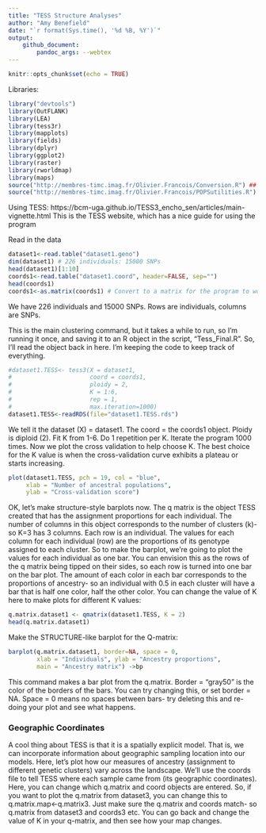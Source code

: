 ```yaml
---
title: "TESS Structure Analyses"
author: "Amy Benefield"
date: "`r format(Sys.time(), '%d %B, %Y')`"
output:
    github_document:
        pandoc_args: --webtex
---
```


```r
knitr::opts_chunk$set(echo = TRUE)
```

Libraries:
``` r
library("devtools")
library(OutFLANK)
library(LEA)
library(tess3r)
library(mapplots)
library(fields)
library(dplyr)
library(ggplot2)
library(raster)
library(rworldmap)
library(maps)
source("http://membres-timc.imag.fr/Olivier.Francois/Conversion.R") ## supplemental functions
source("http://membres-timc.imag.fr/Olivier.Francois/POPSutilities.R") ## supplemental functions
```

Using TESS: https://bcm-uga.github.io/TESS3_encho_sen/articles/main-vignette.html
This is the TESS website, which has a nice guide for using the program

Read in the data
```r
dataset1<-read.table("dataset1.geno")
dim(dataset1) # 226 individuals: 15000 SNPs
head(dataset1)[1:10]
coords1<-read.table("dataset1.coord", header=FALSE, sep="")
head(coords1)
coords1<-as.matrix(coords1) # Convert to a matrix for the program to work properly
```
We have 226 individuals and 15000 SNPs. Rows are individuals, columns are SNPs.

This is the main clustering command, but it takes a while to run, so I'm running it once, and saving it to an R object in the script, "Tess_Final.R". So, I'll read the object back in here. I'm keeping the code to keep track of everything.
```r
#dataset1.TESS<- tess3(X = dataset1,
#                      coord = coords1,
#                      ploidy = 2,
#                      K = 1:6,
#                      rep = 1,
#                      max.iteration=1000)
dataset1.TESS<-readRDS(file="dataset1.TESS.rds")
```

  We tell it the dataset (X) = dataset1. The coord = the coords1 object. Ploidy is diploid (2). Fit K from 1-6. Do 1 repetition per K. Iterate the program 1000 times.
  Now we plot the cross validation to help choose K. The best choice for the K value is when the cross-validation curve exhibits a plateau or starts increasing.
```r
plot(dataset1.TESS, pch = 19, col = "blue",
     xlab = "Number of ancestral populations",
     ylab = "Cross-validation score")
```

OK, let's make structure-style barplots now. The q matrix is the object TESS created that has the assignment proportions for each individual. The number of columns in this object corresponds to the number of clusters (k)- so K=3 has 3 columns. Each row is an individual. The values for each column for each individual (row) are the proportions of its genotype assigned to each cluster. So to make the barplot, we're going to plot the values for each individual as one bar. You can envision this as the rows of the q matrix being tipped on their sides, so each row is turned into one bar on the bar plot. The amount of each color in each bar corresponds to the proportions of ancestry- so an individual with 0.5 in each cluster will have a bar that is half one color, half the other color. You can change the value of K here to make plots for different K values:
```r
q.matrix.dataset1 <- qmatrix(dataset1.TESS, K = 2) 
head(q.matrix.dataset1)
```

Make the STRUCTURE-like barplot for the Q-matrix:
```r
barplot(q.matrix.dataset1, border=NA, space = 0,
        xlab = "Individuals", ylab = "Ancestry proportions", 
        main = "Ancestry matrix") ->bp
```
This command makes a bar plot from the q.matrix. Border = "gray50" is the color of the borders of the bars. You can try changing this, or set border = NA. Space = 0 means no spaces between bars-  try deleting this and re-doing your plot and see what happens.

### Geographic Coordinates
A cool thing about TESS is that it is a spatially explicit model. That is, we can incorporate information about geographic sampling location into our models. Here, let's plot how our measures of ancestry (assignment to different genetic clusters) vary across the landscape. We'll use the coords file to tell TESS where each sample came from (its geographic coordinates). Here, you can change which q.matrix and coord objects are entered. So, if you want to plot the q.matrix from dataset3, you can change this to q.matrix.map<-q.matrix3. Just make sure the q.matrix and coords match- so q.matrix from dataset3 and coords3 etc. You can go back and change the value of K in your q-matrix, and then see how your map changes.

